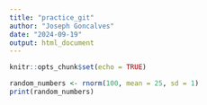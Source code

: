 ```yaml
---
title: "practice_git"
author: "Joseph Goncalves"
date: "2024-09-19"
output: html_document
---
```


```r
knitr::opts_chunk$set(echo = TRUE)
```

```r
random_numbers <- rnorm(100, mean = 25, sd = 1)
print(random_numbers)
```

